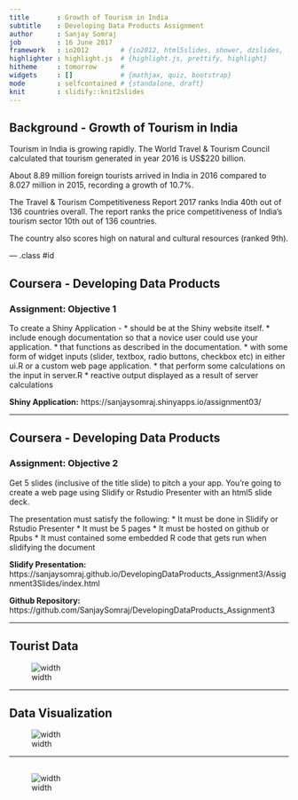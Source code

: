 ```yaml
---
title       : Growth of Tourism in India
subtitle    : Developing Data Products Assignment
author      : Sanjay Somraj
job         : 16 June 2017
framework   : io2012        # {io2012, html5slides, shower, dzslides, ...}
highlighter : highlight.js  # {highlight.js, prettify, highlight}
hitheme     : tomorrow      # 
widgets     : []            # {mathjax, quiz, bootstrap}
mode        : selfcontained # {standalone, draft}
knit        : slidify::knit2slides
---
```


## Background - Growth of Tourism in India

Tourism in India is growing rapidly. The World Travel & Tourism Council calculated that tourism generated in year 2016 is US$220 billion.

About 8.89 million foreign tourists arrived in India in 2016 compared to 8.027 million in 2015, recording a growth of 10.7%. 

The Travel & Tourism Competitiveness Report 2017 ranks India 40th out of 136 countries overall. The report ranks the price competitiveness of India's tourism sector 10th out of 136 countries.

The country also scores high on natural and cultural resources (ranked 9th).


--- .class #id 

## Coursera - Developing Data Products 
### Assignment: Objective 1

To create a Shiny Application - 
* should be at the Shiny website itself.
* include enough documentation so that a novice user could use your application.
* that functions as described in the documentation.
* with some form of widget inputs (slider, textbox, radio buttons, checkbox etc) in either ui.R or a custom web page application.
* that perform some calculations on the input in server.R
* reactive output displayed as a result of server calculations

**Shiny Application:** https://sanjaysomraj.shinyapps.io/assignment03/

--- 

## Coursera - Developing Data Products 
### Assignment: Objective 2
Get 5 slides (inclusive of the title slide) to pitch a your app. You're going to create a web page using Slidify or Rstudio Presenter with an html5 slide deck.

The presentation must satisfy the following:
* It must be done in Slidify or Rstudio Presenter
* It must be 5 pages
* It must be hosted on github or Rpubs
* It must contained some embedded R code that gets run when slidifying the document

**Slidify Presentation:**  
https://sanjaysomraj.github.io/DevelopingDataProducts_Assignment3/Assignment3Slides/index.html

**Github Repository:**  
https://github.com/SanjaySomraj/DevelopingDataProducts_Assignment3

---

## Tourist Data

![width](./images/screen11.png)

---

## Data Visualization

![width](./images/screen21.png)

---

## 

![width](./images/thankyou1.png)
